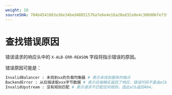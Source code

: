 ```yaml
---
weight: 10
sourceSHA: 704b4541083a36e34bed48851576a7e6e4e16a20ad32a9e4c380d06fe73964b2
---
```


# 查找错误原因

错误请求的响应头中的 `X-ALB-ERR-REASON` 字段将指示错误的原因。

错误原因可能是：

```bash
InvalidBalancer : 未找到xx的负载均衡器 # 表示未找到服务的端点
BackendError : 从后端读取xxx字节数据 # 表示后端确实返回了响应，错误代码不是由alb引起的。
InvalidUpstream : 没有规则匹配 # 表示请求不匹配任何规则，因此alb返回404。
```
